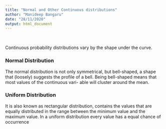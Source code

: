 ```yaml
---
title: "Normal and Other Continuous distributions"
author: "Manideep Bangaru"
date: "28/11/2020"
output: html_document
---
```

\

Continuous probability distributions vary by the shape under the curve.

### Normal Distribution
The normal distribution is not only symmetrical, but bell-shaped, a shape that (loosely) suggests the profile of a bell. Being bell-shaped means that most values of the continuous vari- able will cluster around the mean.

### Uniform Distribution
It is also known as rectangular distribution, contains the values that are equally distributed in the range between the minimum value and the maximum value.
In a uniform distribution every value has a equal chance of occurrence